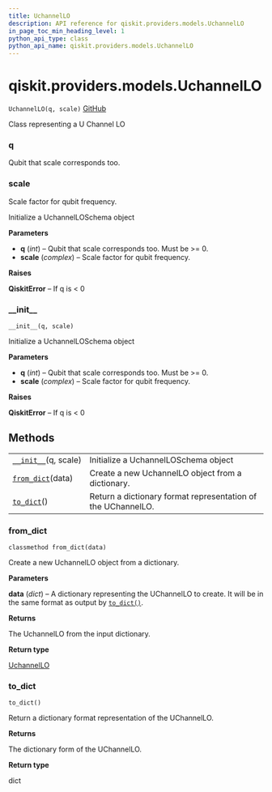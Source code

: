 ```yaml
---
title: UchannelLO
description: API reference for qiskit.providers.models.UchannelLO
in_page_toc_min_heading_level: 1
python_api_type: class
python_api_name: qiskit.providers.models.UchannelLO
---
```


# qiskit.providers.models.UchannelLO

<span id="qiskit.providers.models.UchannelLO" />

`UchannelLO(q, scale)` [GitHub](https://github.com/qiskit/qiskit/tree/stable/0.18/qiskit/providers/models/backendconfiguration.py "view source code")

Class representing a U Channel LO

<span id="qiskit.providers.models.UchannelLO.q" />

### q

Qubit that scale corresponds too.

<span id="qiskit.providers.models.UchannelLO.scale" />

### scale

Scale factor for qubit frequency.

Initialize a UchannelLOSchema object

**Parameters**

*   **q** (*int*) – Qubit that scale corresponds too. Must be >= 0.
*   **scale** (*complex*) – Scale factor for qubit frequency.

**Raises**

**QiskitError** – If q is \< 0

### \_\_init\_\_

<span id="qiskit.providers.models.UchannelLO.__init__" />

`__init__(q, scale)`

Initialize a UchannelLOSchema object

**Parameters**

*   **q** (*int*) – Qubit that scale corresponds too. Must be >= 0.
*   **scale** (*complex*) – Scale factor for qubit frequency.

**Raises**

**QiskitError** – If q is \< 0

## Methods

|                                                                                                                    |                                                              |
| ------------------------------------------------------------------------------------------------------------------ | ------------------------------------------------------------ |
| [`__init__`](#qiskit.providers.models.UchannelLO.__init__ "qiskit.providers.models.UchannelLO.__init__")(q, scale) | Initialize a UchannelLOSchema object                         |
| [`from_dict`](#qiskit.providers.models.UchannelLO.from_dict "qiskit.providers.models.UchannelLO.from_dict")(data)  | Create a new UchannelLO object from a dictionary.            |
| [`to_dict`](#qiskit.providers.models.UchannelLO.to_dict "qiskit.providers.models.UchannelLO.to_dict")()            | Return a dictionary format representation of the UChannelLO. |

### from\_dict

<span id="qiskit.providers.models.UchannelLO.from_dict" />

`classmethod from_dict(data)`

Create a new UchannelLO object from a dictionary.

**Parameters**

**data** (*dict*) – A dictionary representing the UChannelLO to create. It will be in the same format as output by [`to_dict()`](#qiskit.providers.models.UchannelLO.to_dict "qiskit.providers.models.UchannelLO.to_dict").

**Returns**

The UchannelLO from the input dictionary.

**Return type**

[UchannelLO](#qiskit.providers.models.UchannelLO "qiskit.providers.models.UchannelLO")

### to\_dict

<span id="qiskit.providers.models.UchannelLO.to_dict" />

`to_dict()`

Return a dictionary format representation of the UChannelLO.

**Returns**

The dictionary form of the UChannelLO.

**Return type**

dict

